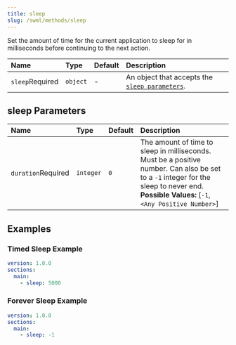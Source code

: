 ```yaml
---
title: sleep
slug: /swml/methods/sleep
---
```


Set the amount of time for the current application to sleep for in milliseconds before
continuing to the next action.

| Name                                                  | Type     | Default | Description                                                         |
|:------------------------------------------------------|:---------|:--------|:--------------------------------------------------------------------|
| `sleep`<span className="required-arg">Required</span> | `object` | -       | An object that accepts the [`sleep parameters`](#sleep-parameters). |

## **sleep Parameters**


| Name                                                     | Type      | Default | Description                                                                                                                                                                                     |
|:---------------------------------------------------------|:----------|:--------|:------------------------------------------------------------------------------------------------------------------------------------------------------------------------------------------------|
| `duration`<span className="required-arg">Required</span> | `integer` | `0`     | The amount of time to sleep in milliseconds. Must be a positive number. Can also be set to a `-1` integer for the sleep to never end.<br />**Possible Values:** [`-1`, `<Any Positive Number>`] |

## **Examples**

### Timed Sleep Example

```yaml andJson
version: 1.0.0
sections:
  main:
    - sleep: 5000
```

### Forever Sleep Example

```yaml andJson
version: 1.0.0
sections:
  main:
    - sleep: -1
```